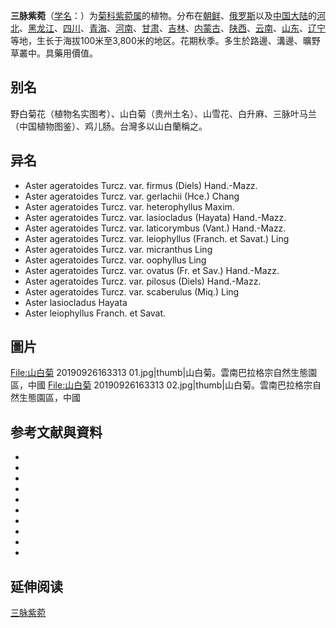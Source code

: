 {{Speciesbox
| name = 三脉紫菀
| status = 
| status_system = 
| image = Aster_ageratoides.jpg
| genus = Aster
| species = ageratoides
| authority = Turcz.
| subdivision_ranks =[[变种|变种]]
| subdivision =
* 三脉紫菀 ''A. a.'' var. ''ageratoides''
* 卵叶变种 ''A. a.'' var. ''oophyllus''
* 长毛变种 ''A. a.'' var. ''pilosus''
* 微糙变种 ''A. a.'' var. ''scaberulus''
* 坚叶变种 ''A. a.'' var. ''firmus''
* 毛枝变种 ''A. a.'' var. ''lasiocladus''
* 狭叶变种 ''A. a.'' var. ''gerlachii''
* 宽伞变种 ''A. a.'' var. ''laticorymbus''
* 异叶变种 ''A. a.'' var. ''heterophyllus''
* 光叶变种 ''A. a.'' var. ''leiophyllus''
* 小花变种 ''A. a.'' var. ''micranthus''
}}

'''三脉紫菀'''（[[学名|学名]]：{{lang|la|''Aster ageratoides''}}）为[[菊科|菊科]][[紫菀属|紫菀属]]的植物。分布在[[朝鲜|朝鲜]]、[[俄罗斯|俄罗斯]]以及[[中国大陆|中国大陆]]的[[河北|河北]]、[[黑龙江|黑龙江]]、[[四川|四川]]、[[青海|青海]]、[[河南|河南]]、[[甘肃|甘肃]]、[[吉林|吉林]]、[[内蒙古|内蒙古]]、[[陕西|陕西]]、[[云南|云南]]、[[山东|山东]]、[[辽宁|辽宁]]等地，生长于海拔100米至3,800米的地区。花期秋季。多生於路邊、溝邊、曠野草叢中。具藥用價值。

== 别名 ==
野白菊花（植物名实图考）、山白菊（贵州土名）、山雪花、白升麻、三脉叶马兰（中国植物图鉴）、鸡儿肠。台灣多以山白蘭稱之。

== 异名 ==
* Aster ageratoides Turcz. var. firmus (Diels) Hand.-Mazz.
* Aster ageratoides Turcz. var. gerlachii (Hce.) Chang
* Aster ageratoides Turcz. var. heterophyllus Maxim.
* Aster ageratoides Turcz. var. lasiocladus (Hayata) Hand.-Mazz.
* Aster ageratoides Turcz. var. laticorymbus (Vant.) Hand.-Mazz.
* Aster ageratoides Turcz. var. leiophyllus (Franch. et Savat.) Ling
* Aster ageratoides Turcz. var. micranthus Ling
* Aster ageratoides Turcz. var. oophyllus Ling
* Aster ageratoides Turcz. var. ovatus (Fr. et Sav.) Hand.-Mazz.
* Aster ageratoides Turcz. var. pilosus (Diels) Hand.-Mazz.
* Aster ageratoides Turcz. var. scaberulus (Miq.) Ling
* Aster lasiocladus Hayata
* Aster leiophyllus Franch. et Savat.
== 圖片 ==
<gallery>
File:山白菊 20190926163313 01.jpg|thumb|山白菊。雲南巴拉格宗自然生態園區，中國
File:山白菊 20190926163313 02.jpg|thumb|山白菊。雲南巴拉格宗自然生態園區，中國
 
</gallery>

== 参考文献與資料 ==
<div class="references-small">
* {{cite web| url =http://www.bioinfo.cn/db05/KmzwSpecies.php?action=view&id=3716| title =三脉紫菀（原变种）| work =《中国高等植物数据库全库》| publisher =中国科学院微生物研究所| author =昆明植物研究所| accessdate =2009-02-25| deadurl =yes| archiveurl =https://web.archive.org/web/20160304235544/http://www.bioinfo.cn/db05/KmzwSpecies.php?action=view&id=3716| archivedate =2016-03-04}}
* {{CPNI| zh=三脉紫菀卵叶变种 | id=178-38820 | binomial=Aster ageratoides | authority=Ling | var=oophyllus | accessdate=2013-01-18}}
* {{CPNI| zh=三脉紫菀微糙变种 | id=178-38824 | binomial=Aster ageratoides | authority=(Miq.) Ling | var=scaberulus | accessdate=2013-01-18}}
* {{CPNI| zh=三脉紫菀坚叶变种 | id=178-38825 | binomial=Aster ageratoides | authority=(Diels) Hand-Mazz. | var=firmus | accessdate=2013-01-18}}
* {{CPNI| zh=三脉紫菀毛枝变种 | id=178-38826 | binomial=Aster ageratoides | authority=(Hayata) Hand.-Mazz. | var=lasiocladus | accessdate=2013-01-18}}
* {{CPNI| zh=三脉紫菀狭叶变种 | id=178-38921 | binomial=Aster ageratoides | authority=(Hce) Chang | var=gerlachii | accessdate=2013-01-18}}
* {{CPNI| zh=三脉紫菀宽伞变种 | id=178-38831 | binomial=Aster ageratoides | authority=(Vant.) Hand.-Mazz. | var=laticorymbus | accessdate=2013-01-18}}
* {{CPNI| zh=三脉紫菀异叶变种 | id=178-38833 | binomial=Aster ageratoides | authority=Maxim. ex Herd. | var=heterophyllus | accessdate=2013-01-18}}
* {{Cite web|url = http://www.a-hospital.com/w/%E5%B1%B1%E7%99%BD%E8%8F%8A|title = 山白菊|language = zh|accessdate = 2019-10-13|archive-date = 2019-10-13|archive-url = https://web.archive.org/web/20191013041545/http://www.a-hospital.com/w/%25E5%25B1%25B1%25E7%2599%25BD%25E8%258F%258A|dead-url = no}}
*{{Cite web|url = http://plant.tesri.gov.tw/plant100/WebPlantDetail.aspx?tno=539014060|title = 特有生物研究保育中心台灣野生植物資料庫-山白蘭|language = zh}}{{Dead link}}
</div>

== 延伸阅读 ==
{{Wikisource further reading}}

{{Taxonbar|from=Q2912230}}

[[Category:紫菀属|三脉紫菀]]